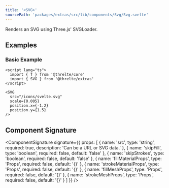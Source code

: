```yaml
---
title: '<SVG>'
sourcePath: 'packages/extras/src/lib/components/Svg/Svg.svelte'
---
```


Renders an SVG using Three.js' SVGLoader.

<Example path="extras/svg" />

## Examples

### Basic Example

```svelte title="Scene.svelte"
<script lang="ts">
  import { T } from '@threlte/core'
  import { SVG } from '@threlte/extras'
</script>

<SVG
  src="/icons/svelte.svg"
  scale={0.005}
  position.x={-1.2}
  position.y={1.5}
/>
```

## Component Signature

<ComponentSignature
  signature={{
    props: [
      { name: 'src', type: 'string', required: true, description: 'Can be a URL or SVG data.' },
      { name: 'skipFill', type: 'boolean', required: false, default: 'false' },
      { name: 'skipStrokes', type: 'boolean', required: false, default: 'false' },
      {
        name: 'fillMaterialProps',
        type: 'Props<typeof MeshBasicMaterial>',
        required: false,
        default: '{}'
      },
      {
        name: 'strokeMaterialProps',
        type: 'Props<typeof MeshBasicMaterial>',
        required: false,
        default: '{}'
      },
      { name: 'fillMeshProps', type: 'Props<typeof Mesh>', required: false, default: '{}' },
      { name: 'strokeMeshProps', type: 'Props<typeof Mesh>', required: false, default: '{}' }
    ]
  }}
/>
